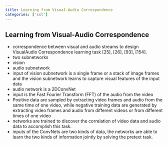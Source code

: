 ```yaml
---
title: Learning from Visual-Audio Correspondence
categories: ['ssl']
---
```



## Learning from Visual-Audio Correspondence
- correspondence between visual and audio streams to design VisualAudio Correspondence learning task [25], [26], [93], [154]. 
- two subnetworks 
- vision 
- audio subnetwork 
- input of vision subnetwork is a single frame or a stack of image frames and the vision subnetwork learns to capture visual features of the input data 
- audio network is a 2DConvNet 
- input is the Fast Fourier Transform (FFT) of the audio from the video 
- Positive data are sampled by extracting video frames and audio from the same time of one video, while negative training data are generated by extracting video frames and audio from different videos or from different times of one video 
- networks are trained to discover the correlation of video data and audio data to accomplish this task. 
- inputs of the ConvNets are two kinds of data, the networks are able to learn the two kinds of information jointly by solving the pretext task.



